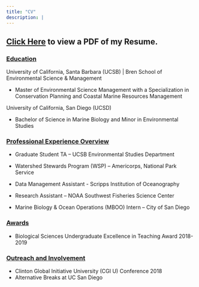 ```yaml
---
title: "CV"
description: |
---
```


## [Click Here](Samantha_Kuglen_Resume.pdf) to view a PDF of my Resume.

### [Education]{.ul}

University of California, Santa Barbara (UCSB) \| Bren School of Environmental Science & Management

-   Master of Environmental Science Management with a Specialization in Conservation Planning and Coastal Marine Resources Management

University of California, San Diego (UCSD)

-   Bachelor of Science in Marine Biology and Minor in Environmental Studies

### [Professional Experience Overview]{.ul}

-   Graduate Student TA -- UCSB Environmental Studies Department

-   Watershed Stewards Program (WSP) -- Americorps, National Park Service

-   Data Management Assistant - Scripps Institution of Oceanography

-   Research Assistant -- NOAA Southwest Fisheries Science Center

-   Marine Biology & Ocean Operations (MBOO) Intern -- City of San Diego

### [Awards]{.ul}

-   Biological Sciences Undergraduate Excellence in Teaching Award 2018-2019

### [Outreach and Involvement]{.ul}

-   Clinton Global Initiative University (CGI U) Conference 2018
-   Alternative Breaks at UC San Diego
